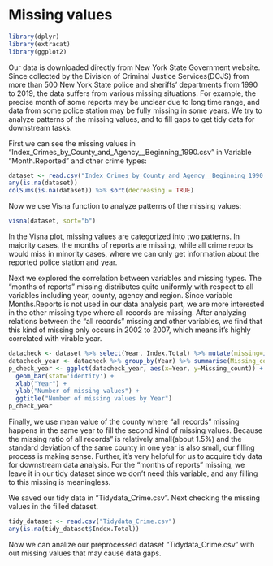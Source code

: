 # Missing values
```r
library(dplyr)
library(extracat)
library(ggplot2)
```

Our data is downloaded directly from New York State Government website. Since collected by the Division of Criminal Justice Services(DCJS) from more than 500 New York State police and sheriffs' departments from 1990 to 2019, the data suffers from various missing situations. For example, the precise month of some reports may be unclear due to long time range, and data from some police station may be fully missing in some years. We try to analyze patterns of the missing values, and to fill gaps to get tidy data for downstream tasks. 

First we can see the missing values in "Index_Crimes_by_County_and_Agency__Beginning_1990.csv" in Variable "Month.Reported" and other crime types:

```r
dataset <- read.csv("Index_Crimes_by_County_and_Agency__Beginning_1990.csv")
any(is.na(dataset))
colSums(is.na(dataset)) %>% sort(decreasing = TRUE)
```

Now we use Visna function to analyze patterns of the missing values:

```r
visna(dataset, sort="b")
```

In the Visna plot, missing values are categorized into two patterns. In majority cases, the months of reports are missing, while all crime reports would miss in minority cases, where we can only get information about the reported police station and year.

Next we explored the correlation between variables and missing types. The "months of reports" missing distributes quite uniformly with respect to all variables including year, county, agency and region. Since variable Months.Reports is not used in our data analysis part, we are more interested in the other missing type where all records are missing. After analyzing relations between the "all records" missing and other variables, we find that this kind of missing only occurs in 2002 to 2007, which means it's highly correlated with virable year.

```r
datacheck <- dataset %>% select(Year, Index.Total) %>% mutate(missing=ifelse(is.na(Index.Total),1,0))
datacheck_year <- datacheck %>% group_by(Year) %>% summarise(Missing_count=sum(missing))
p_check_year <- ggplot(datacheck_year, aes(x=Year, y=Missing_count)) + 
  geom_bar(stat='identity') +
  xlab("Year") +
  ylab("Number of missing values") +
  ggtitle("Number of missing values by Year")
p_check_year
```

Finally, we use mean value of the county where "all records" missing happens in the same year to fill the second kind of missing values. Because the missing ratio of 
all records" is relatively small(about 1.5%) and the standard deviation of the same county in one year is also small, our filling process is making sense. Further, it's very helpful for us to acquire tidy data for downstream data analysis. For the "months of reports" missing, we leave it in our tidy dataset since we don't need this variable, and any filling to this missing is meaningless.

We saved our tidy data in "Tidydata_Crime.csv". Next checking the missing values in the filled dataset.

```r
tidy_dataset <- read.csv("Tidydata_Crime.csv")
any(is.na(tidy_dataset$Index.Total))
```

Now we can analize our preprocessed dataset "Tidydata_Crime.csv" with out missing values that may cause data gaps.